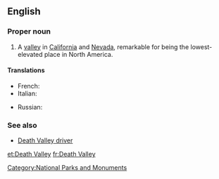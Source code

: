 ==English==
{{wikipedia}}

===Proper noun===
{{en-proper noun|head=[[death|Death]] [[valley|Valley]]}}

# A [[valley]] in [[California]] and [[Nevada]], remarkable for being the lowest-elevated place in North America.

====Translations====
{{trans-top|valley in California and Nevada}}
* French: {{t+|fr|Vallée de la mort|f}}
* Italian: {{t-|it|Valle della Morte|f}}
{{trans-mid}}
* Russian: {{t-|ru|Долина Смерти|tr=dolína sm'érti|f}}
{{trans-bottom}}

===See also===
* [[Death Valley driver]]

[[Category:National Parks and Monuments]]

[[et:Death Valley]]
[[fr:Death Valley]]